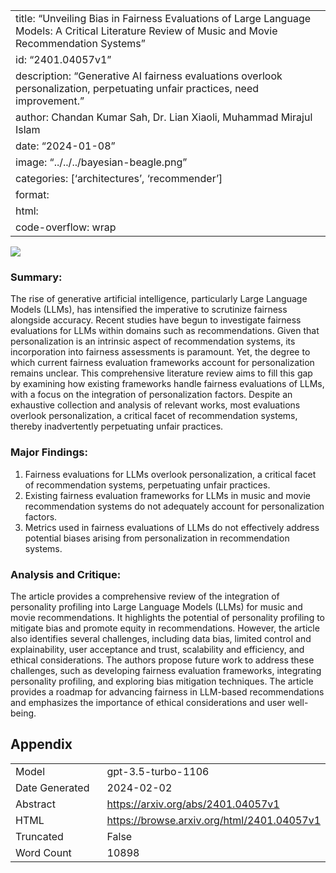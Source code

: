 
---
title: "Unveiling Bias in Fairness Evaluations of Large Language Models: A Critical Literature Review of Music and Movie Recommendation Systems"
id: "2401.04057v1"
description: "Generative AI fairness evaluations overlook personalization, perpetuating unfair practices, need improvement."
author: Chandan Kumar Sah, Dr. Lian Xiaoli, Muhammad Mirajul Islam
date: "2024-01-08"
image: "../../../bayesian-beagle.png"
categories: ['architectures', 'recommender']
format:
  html:
    code-overflow: wrap
---

![](None)

### Summary:
The rise of generative artificial intelligence, particularly Large Language Models (LLMs), has intensified the imperative to scrutinize fairness alongside accuracy. Recent studies have begun to investigate fairness evaluations for LLMs within domains such as recommendations. Given that personalization is an intrinsic aspect of recommendation systems, its incorporation into fairness assessments is paramount. Yet, the degree to which current fairness evaluation frameworks account for personalization remains unclear. This comprehensive literature review aims to fill this gap by examining how existing frameworks handle fairness evaluations of LLMs, with a focus on the integration of personalization factors. Despite an exhaustive collection and analysis of relevant works, most evaluations overlook personalization, a critical facet of recommendation systems, thereby inadvertently perpetuating unfair practices. 

### Major Findings:
1. Fairness evaluations for LLMs overlook personalization, a critical facet of recommendation systems, perpetuating unfair practices.
2. Existing fairness evaluation frameworks for LLMs in music and movie recommendation systems do not adequately account for personalization factors.
3. Metrics used in fairness evaluations of LLMs do not effectively address potential biases arising from personalization in recommendation systems.

### Analysis and Critique:
The article provides a comprehensive review of the integration of personality profiling into Large Language Models (LLMs) for music and movie recommendations. It highlights the potential of personality profiling to mitigate bias and promote equity in recommendations. However, the article also identifies several challenges, including data bias, limited control and explainability, user acceptance and trust, scalability and efficiency, and ethical considerations. The authors propose future work to address these challenges, such as developing fairness evaluation frameworks, integrating personality profiling, and exploring bias mitigation techniques. The article provides a roadmap for advancing fairness in LLM-based recommendations and emphasizes the importance of ethical considerations and user well-being.

## Appendix

|          |          |
|----------|----------|
| Model     | gpt-3.5-turbo-1106       |
| Date Generated     | 2024-02-02       |
| Abstract | [https://arxiv.org/abs/2401.04057v1](https://arxiv.org/abs/2401.04057v1)        |
| HTML     | [https://browse.arxiv.org/html/2401.04057v1](https://browse.arxiv.org/html/2401.04057v1)       |
| Truncated       | False       |
| Word Count       | 10898       |